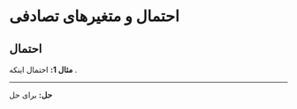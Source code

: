 # احتمال و متغیرهای تصادفی

## احتمال

**مثال 1:** احتمال اینکه .

------------------------------------------------------------------------

**حل:** برای حل
